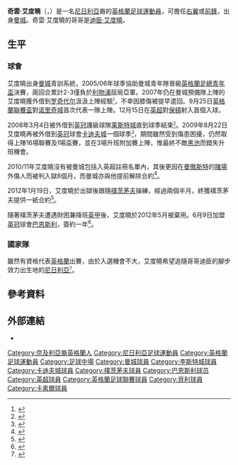 {{noteta|G1=足球|G2=英超|G3=FAcup
|T=zh-hans:凯文·埃图胡;zh-hk:奇雲·艾度曉;zh-tw:凱文·埃圖胡;
|1=zh-hans:凯文;zh-hk:奇雲;zh-tw:凱文;
|2=zh-hans:埃图胡;zh-hk:艾度曉;zh-tw:埃圖胡;
}}
{{Infobox Football biography
|          playername = 奇雲·艾度曉<br />''Kelvin Etuhu''
|               image = File:Kelvin Etuhu on the Run.jpg
|          image_size = 220px
|            fullname = Kelvin Etuhu
|         dateofbirth = {{birth date and age|1988|5|30}}
|         cityofbirth = [[卡諾市|卡諾]]
|      countryofbirth = [[尼日利亞|尼日利亞]]
|              height = {{height|m=1.82}}
|            position = [[中場|右翼]]、[[前鋒_(足球)|前鋒]]
| currentclub =  
| clubnumber = 
| youthyears1 = 2004–2006
| youthclubs1 = [[曼彻斯特城足球俱乐部|曼城]]
| years1 = 2006–2011
| years2 = 2007
| years3 = 2008
| years4 = 2009–2010
| years5 = 2012
| years6 = 2012–2014
| years7 = 2014–2017
| years8 = 2017–2020
| clubs1 = [[曼彻斯特城足球俱乐部|曼城]]
| clubs2 = → [[罗奇代尔足球俱乐部|罗奇代尔]] 
| clubs3 = → [[李斯特城足球會|李斯特城]] 
| clubs4 = → [[卡迪夫城足球俱乐部|卡迪夫城]] 
| clubs5 = [[朴茨茅斯足球俱乐部|樸茨茅夫]]
| clubs6 = [[巴恩斯利足球俱乐部|巴恩斯利]]
| clubs7 = [[貝里足球俱樂部|貝利]]
| clubs8 = [[卡素爾足球會|卡素爾]]
| caps1 = 10
| caps2 = 4
| caps3 = 4
| caps4 = 19
| caps5 = 13
| caps6 = 46
| caps7 = 81
| caps8 = 59
| goals1 = 1
| goals2 = 2
| goals3 = 0
| goals4 = 0
| goals5 = 1
| goals6 = 0
| goals7 = 4
| goals8 = 3
| club-update =17 March 2017
| nationalteam-update =
}}

'''奇雲·艾度曉'''（{{lang-en|'''Kelvin Etuhu'''}}，{{bd|1988年|5月30日|catidx=Etuhu, Kelvin}}）是一名[[尼日利亞|尼日利亞]]裔的[[英格蘭|英格蘭]][[足球|足球]][[運動員|運動員]]，可擔任[[中場|右翼]]或[[前鋒_(足球)|前鋒]]，出身[[曼彻斯特城足球俱乐部|曼城]]。奇雲·艾度曉的哥哥是[[迪臣·艾度曉|迪臣·艾度曉]]。

==生平==
===球會===
艾度曉出身[[曼彻斯特城足球俱乐部|曼城]]青訓系統，2005/06年球季協助曼城青年隊晉級[[英格蘭足總青年盃|英格蘭足總青年盃]]決賽，兩回合累計2-3僅負於[[利物浦足球俱乐部|利物浦]]屈局亞軍。2007年仍在曼城預備隊上陣的艾度曉獲外借到[[罗奇代尔足球俱乐部|罗奇代尔]]汲汲上陣經驗<small><ref>{{cite news |language=en |url=http://news.bbc.co.uk/sport2/hi/football/teams/r/rochdale/6235085.stm |title=Rochdale sign Man City teenager |publisher=[[BBC|BBC]] Sport |date=2007-01-05 |accessdate=2009-08-24 |archive-date=2008-03-08 |archive-url=https://web.archive.org/web/20080308170826/http://news.bbc.co.uk/sport2/hi/football/teams/r/rochdale/6235085.stm |dead-url=no }}</ref></small>，不幸因膝傷被提早遣回。9月25日[[英格蘭聯賽盃|英格蘭聯賽盃]]對[[诺里奇城足球俱乐部|诺里奇城]]首次代表一隊上陣。12月15日在[[英超|英超]]對[[博尔顿足球俱乐部|保頓]]射入首個入球。

2008年3月4日被外借到[[英冠|英冠]]護級球隊[[莱斯特城足球俱乐部|莱斯特城]]直到球季結束<small><ref>{{cite news |language=en |url=http://news.bbc.co.uk/sport2/hi/football/teams/l/leicester_city/7278971.stm |title=Foxes complete Etuhu loan signing |publisher=[[BBC|BBC]] Sport |date=2008-03-05 |accessdate=2009-08-24 |archive-date=2008-04-06 |archive-url=https://web.archive.org/web/20080406234614/http://news.bbc.co.uk/sport2/hi/football/teams/l/leicester_city/7278971.stm |dead-url=no }}</ref></small>。2009年8月22日艾度曉再被外借到[[英冠|英冠]]球會[[卡迪夫城足球俱乐部|卡迪夫城]]一個球季<small><ref>{{cite news |language=en |url=http://news.bbc.co.uk/sport2/hi/football/teams/c/cardiff_city/8215799.stm |title=Cardiff recruit Man City's Etuhu |publisher=[[BBC|BBC]] Sport |date=2008-08-22 |accessdate=2009-08-24 |archive-date=2009-08-24 |archive-url=https://web.archive.org/web/20090824093556/http://news.bbc.co.uk/sport2/hi/football/teams/c/cardiff_city/8215799.stm |dead-url=no }}</ref></small>，期間雖然受到傷患困擾，仍然取得上陣16場聯賽及1場盃賽，並在3場升班附加賽上陣，惟最終不敵[[黑池足球會|黑池]]而錯失升班機會。

2010/11年艾度曉沒有被曼城包括入英超註冊名單內，其後更因在[[曼徹斯特|曼徹斯特]]的[[賭場|賭場]]外傷人而被判入獄8個月，而曼城亦與他提前解除合約<ref>{{cite news |language=en |url=http://www.bbc.co.uk/news/uk-england-manchester-12846460 |title=Footballer Kelvin Etuhu sentenced over casino brawl |publisher=[[BBC|''BBC News'']] |date=2011-03-25 |accessdate=2012-01-24 |archive-date=2011-04-01 |archive-url=https://web.archive.org/web/20110401082821/http://www.bbc.co.uk/news/uk-england-manchester-12846460 |dead-url=no }}</ref>。

2012年1月19日，艾度曉於出獄後跟隨[[朴茨茅斯足球俱乐部|樸茨茅夫]]操練，經過兩個半月，終獲樸茨茅夫提供一紙合約<ref>{{cite news |language=en |url=http://news.bbc.co.uk/sport2/hi/football/16636768.stm |title=Portsmouth sign former Manchester City midfielder Kelvin Etuhu |publisher=''[[BBC_Sport|BBC Sport]]'' |date=2012-01-19 |accessdate=2012-01-24 |archive-date=2012-01-22 |archive-url=https://web.archive.org/web/20120122004724/http://news.bbc.co.uk/sport2/hi/football/16636768.stm |dead-url=no }}</ref>。

隨著樸茨茅夫遭遇財困兼降班[[英甲|英甲]]後，艾度曉於2012年5月被棄用。6月9日加盟[[英冠|英冠]]球會[[巴恩斯利足球俱乐部|巴恩斯利]]，簽約一年<ref>{{cite news |language=en |url=http://www.bbc.co.uk/sport/0/football/18379906 |title=Barnsley sign midfielder Kelvin Etuhu |publisher=''[[BBC_Sport|BBC Sport]]'' |date=2012-06-09 |accessdate=2012-08-12 |archive-date=2012-08-26 |archive-url=https://web.archive.org/web/20120826214016/http://www.bbc.co.uk/sport/0/football/18379906 |dead-url=no }}</ref>。

===國家隊===
雖然有資格代表[[英格蘭足球代表隊|英格蘭]]出賽，由於入選機會不大，艾度曉希望追隨哥哥迪臣的腳步效力出生地的[[尼日利亞國家足球隊|尼日利亞]]<small><ref>{{cite news |language=en |url=http://news.bbc.co.uk/sport2/hi/football/africa/8068352.stm |title=Kelvin Etuhu opts for Nigeria |publisher=[[BBC|BBC]] Sport |date=2009-05-26 |accessdate=2009-08-24 |archive-date=2009-09-04 |archive-url=https://web.archive.org/web/20090904071337/http://news.bbc.co.uk/sport2/hi/football/africa/8068352.stm |dead-url=no }}</ref></small>。

==參考資料==
{{reflist}}

==外部連結==
* {{soccerbase|id=45972|name=奇雲·艾度曉}}


{{DEFAULTSORT:Etuhu, Kelvin}}
[[Category:奈及利亞裔英格蘭人|Category:奈及利亞裔英格蘭人]]
[[Category:尼日利亞足球運動員|Category:尼日利亞足球運動員]]
[[Category:英格蘭足球運動員|Category:英格蘭足球運動員]]
[[Category:足球中場|Category:足球中場]]
[[Category:曼城球員|Category:曼城球員]]
[[Category:李斯特城球員|Category:李斯特城球員]]
[[Category:卡迪夫城球員|Category:卡迪夫城球員]]
[[Category:樸茨茅夫球員|Category:樸茨茅夫球員]]
[[Category:巴恩斯利球员|Category:巴恩斯利球员]]
[[Category:英超球員|Category:英超球員]]
[[Category:英格蘭足球聯賽球員|Category:英格蘭足球聯賽球員]]
[[Category:貝利球員|Category:貝利球員]]
[[Category:卡素爾球員|Category:卡素爾球員]]
